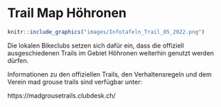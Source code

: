 # Trail Map Höhronen{-}

```r
knitr::include_graphics("images/Infotafeln_Trail_05_2022.png")
```

Die lokalen Bikeclubs setzen sich dafür ein, dass die offiziell ausgeschiedenen Trails im Gebiet Höhronen weiterhin genutzt werden dürfen. 

Informationen zu den offiziellen Trails, den Verhaltensregeln und dem Verein mad grouse trails sind verfügbar unter:

https://madgrousetrails.clubdesk.ch/ 